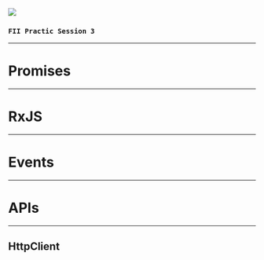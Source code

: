 
<img src='./assets/logo.gif' />

### `FII Practic Session 3`

---

# Promises

---

# RxJS

---

# Events

---

# APIs

---

## HttpClient

